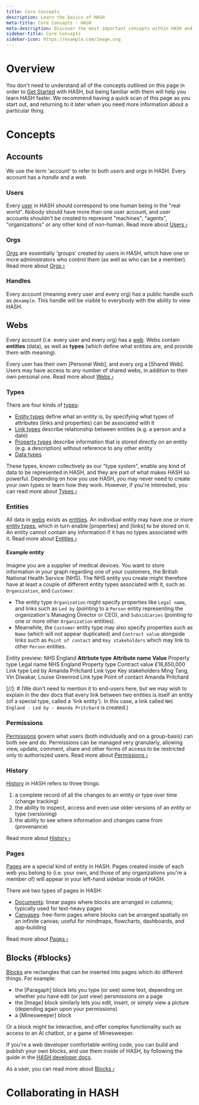 ```yaml
---
title: Core Concepts
description: Learn the basics of HASH
meta-title: Core Concepts - HASH
meta-description: Discover the most important concepts within HASH and learn how the application works
sidebar-title: Core Concepts
sidebar-icon: https://example.com/image.svg
---
```


# Overview

You don't need to understand all of the concepts outlined on this page in order to [Get Started](https://hash.ai/guide/introduction/get-started) with HASH, but being familiar with them will help you learn HASH faster. We recommend having a quick scan of this page as you start out, and returning to it later when you need more information about a particular thing.

# Concepts

## Accounts

We use the term 'account' to refer to both _users_ and _orgs_ in HASH. Every account has a _handle_ and a _web_.

### Users

Every [user](https://hash.ai/guide/webs/users) in HASH should correspond to one human being in the "real world". Nobody should have more than one user account, and user accounts shouldn't be created to represent "machines", "agents", "organizations" or any other kind of non-human. Read more about [Users ›](https://hash.ai/guide/webs/users)

### Orgs

[Orgs](https://hash.ai/guide/webs/orgs) are essentially 'groups' created by users in HASH, which have one or more administrators who control them (as well as who can be a member). Read more about [Orgs ›](https://hash.ai/guide/webs/orgs)

### Handles

Every account (meaning every user and every org) has a public handle such as `@example`. This handle will be visible to everybody with the ability to view HASH.

## Webs

Every account (i.e. every user and every org) has a [web](https://hash.ai/guide/webs). Webs contain **entities** (data), as well as **types** (which define what entities are, and provide them with meaning).

Every user has their own [Personal Web], and every org a [Shared Web]. Users may have access to any number of shared webs, in addition to their own personal one. Read more about [Webs ›](https://hash.ai/guide/webs)

### Types

There are four kinds of [types](https://hash.ai/guide/types):

- [Entity types](https://hash.ai/guide/types/entity-types) define what an entity is, by specifying what types of attributes (links and properties) can be associated with it
- [Link types](https://hash.ai/guide/types/link-types) describe relationship between entities (e.g. a person and a date)
- [Property types](https://hash.ai/guide/types/property-types) describe information that is stored directly on an entity (e.g. a description) without reference to any other entity
- [Data types](https://hash.ai/guide/types/data-types)

These types, known collectively as our "type system", enable any kind of data to be represented in HASH, and they are part of what makes HASH so powerful. Depending on how you use HASH, you may never need to create your own types or learn how they work. However, if you're interested, you can read more about [Types ›](https://hash.ai/guide/types)

### Entities

All data in [webs](https://hash.ai/guide/webs) exists as [entities](https://hash.ai/guide/entities). An individual entity may have one or more [entity types](https://hash.ai/guide/types/entity-types), which in turn enable [properties] and [links] to be stored on it. An entity cannot contain any information if it has no types associated with it. Read more about [Entities ›](https://hash.ai/guide/entities)

#### Example entity

Imagine you are a supplier of medical devices. You want to store information in your graph regarding one of your customers, the British National Health Service (NHS). The NHS entity you create might therefore have at least a couple of different entity types associated with it, such as `Organization`, and `Customer`.

- The entity type `Organization` might specify properties like `Legal name`, and links such as `Led by` (pointing to a `Person` entity representing the organization's Managing Director or CEO), and `Subsidiaries` (pointing to one or more other `Organization` entities).
- Meanwhile, the `Customer` entity type may also specify properties such as `Name` (which will not appear duplicated) and `Contract value` alongside links such as `Point of contact` and `Key stakeholders` which may link to other `Person` entities.

Entity preview: NHS England
**Attrbute type**   **Attribute name**  **Value**
Property type       Legal name          NHS England
Property type       Contract value      £18,650,000
Link type           Led by              Amanda Pritchard
Link type           Key stakeholders    Ming Tang, Vin Diwakar, Louise Greenrod
Link type           Point of contact    Amanda Pritchard

[//]: # (We don't need to mention it to end-users here, but we may wish to explain in the dev docs that every link between two entities is itself an entity (of a special type, called a 'link entity'). In this case, a link called `NHS England - Led by - Amanda Pritchard` is created.)

### Permissions

[Permissions](https://hash.ai/guide/webs/permissions) govern what users (both individually and on a group-basis) can both see and do. Permissions can be managed very granularly, allowing view, update, comment, share and other forms of access to be restricted only to authoriszed users. Read more about [Permissions ›](https://hash.ai/guide/webs/permissions)

### History

[History](https://hash.ai/guide/webs/history) in HASH refers to three things:

1. a complete record of all the changes to an entity or type over time (change tracking)
1. the ability to inspect, access and even use older versions of an entity or type (versioning)
1. the ability to see where information and changes came from (provenance)

Read more about [History ›](https://hash.ai/guide/webs/history)

### Pages

[Pages](https://hash.ai/guide/pages) are a special kind of entity in HASH. Pages created inside of each web you belong to (i.e. your own, and those of any organizations you're a member of) will appear in your left-hand sidebar inside of HASH.

There are two types of pages in HASH:

- [Documents](https://hash.ai/guide/pages/documents): linear pages where blocks are arranged in columns; typically used for text-heavy pages
- [Canvases](https://hash.ai/guide/pages/canvases): free-form pages where blocks can be arranged spatially on an infinite canvas; useful for mindmaps, flowcharts, dashboards, and app-building

Read more about [Pages ›](https://hash.ai/guide/pages)

## Blocks {#blocks}

[Blocks](https://hash.ai/guide/blocks) are rectangles that can be inserted into pages which do different things. For example:

- the [Paragaph] block lets you type (or see) some text, depending on whether you have edit (or just view) persmissions on a page
- the [Image] block similarly lets you edit, insert, or simply view a picture (depending again upon your permissions)
- a [Minesweeper] block 

Or a block might be interactive, and offer complex functionality such as access to an AI chatbot, or a game of Minesweeper.

If you're a web developer comfortable writing code, you can build and publish your own blocks, and use them inside of HASH, by following the guide in the [HASH developer docs](https://hash.dev/docs/blocks).

As a user, you can read more about [Blocks ›](https://hash.ai/guide/blocks)

# Collaborating in HASH